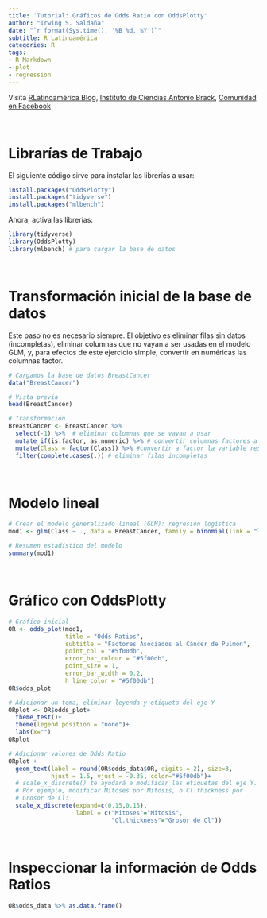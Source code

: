 ```yaml
---
title: 'Tutorial: Gráficos de Odds Ratio con OddsPlotty'
author: "Irwing S. Saldaña"
date: "`r format(Sys.time(), '%B %d, %Y')`"
subtitle: R Latinoamérica
categories: R
tags:
- R Markdown
- plot
- regression
---
```


<style type="text/css">
.main-container {
  max-width: 700px;
  margin-left: auto;
  margin-right: auto;
}
</style>

Visita [RLatinoamérica Blog](https://www.brackinstitute.com/rlatinoamerica), [Instituto de Ciencias Antonio Brack](https://www.brackinstitute.com/), [Comunidad en Facebook](https://web.facebook.com/groups/686154108929440)

<br>

# Librarías de Trabajo

El siguiente código sirve para instalar las librerías a usar:

```r
install.packages("OddsPlotty")
install.packages("tidyverse")
install.packages("mlbench")

```

Ahora, activa las librerías:

```r
library(tidyverse)
library(OddsPlotty)
library(mlbench) # para cargar la base de datos
```

<br>

# Transformación inicial de la base de datos

Este paso no es necesario siempre. El objetivo es eliminar filas sin datos (incompletas), eliminar columnas que no vayan a ser usadas en el modelo GLM, y, para efectos de este ejercicio simple, convertir en numéricas las columnas factor.

```r
# Cargamos la base de datos BreastCancer
data("BreastCancer")

# Vista previa
head(BreastCancer)

# Transformación
BreastCancer <- BreastCancer %>% 
  select(-1) %>%  # eliminar columnas que se vayan a usar
  mutate_if(is.factor, as.numeric) %>% # convertir columnas factores a numéricas
  mutate(Class = factor(Class)) %>% #convertir a factor la variable respuesta
  filter(complete.cases(.)) # eliminar filas incompletas 
```

<br>

# Modelo lineal

```r
# Crear el modelo generalizado lineal (GLM): regresión logística
mod1 <- glm(Class ~ ., data = BreastCancer, family = binomial(link = "logit"))

# Resumen estadístico del modelo
summary(mod1)
```

<br>

# Gráfico con OddsPlotty

```r

# Gráfico inicial
OR <- odds_plot(mod1, 
                title = "Odds Ratios",
                subtitle = "Factores Asociados al Cáncer de Pulmón",
                point_col = "#5f00db", 
                error_bar_colour = "#5f00db",
                point_size = 1, 
                error_bar_width = 0.2,
                h_line_color = "#5f00db")
OR$odds_plot

# Adicionar un tema, eliminar leyenda y etiqueta del eje Y
ORplot <- OR$odds_plot+
  theme_test()+
  theme(legend.position = "none")+
  labs(x="")
ORplot

# Adicionar valores de Odds Ratio 
ORplot +
  geom_text(label = round(OR$odds_data$OR, digits = 2), size=3, 
            hjust = 1.5, vjust = -0.35, color="#5f00db")+
  # scale_x_discrete() te ayudará a modificar las etiquetas del eje Y.
  # Por ejemplo, modificar Mitoses por Mitosis, o Cl.thickness por 
  # Grosor de Cl:
  scale_x_discrete(expand=c(0.15,0.15),
                   label = c("Mitoses"="Mitosis",
                             "Cl.thickness"="Grosor de Cl"))
```

<br>

# Inspeccionar la información de Odds Ratios

```r
OR$odds_data %>% as.data.frame()
```
